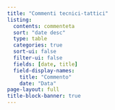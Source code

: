 ```yaml
---
title: "Commenti tecnici-tattici"
listing:
  contents: commenteta
  sort: "date desc"
  type: table
  categories: true
  sort-ui: false
  filter-ui: false
  fields: [date, title]
  field-display-names:
    title: "Commento"
    date: "Data"
page-layout: full
title-block-banner: true
---
```

